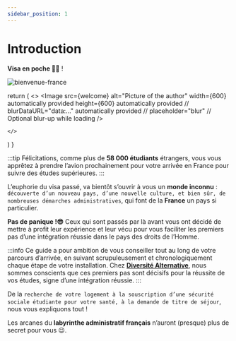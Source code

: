 ```yaml
---
sidebar_position: 1
---
```


# Introduction

**Visa en poche 🥳🥳** !

![bienvenue-france](/img/bienvenue-france.png)


 
  return (
    <>
      <Image
        src={welcome}
        alt="Picture of the author"
        width={600} automatically provided
        height={600} automatically provided
        // blurDataURL="data:..." automatically provided
        // placeholder="blur" // Optional blur-up while loading
      />

     
      
    </>
  )
}


:::tip
Félicitations, comme plus de **58 000 étudiants** étrangers, vous vous apprêtez
à prendre l’avion prochainement pour votre arrivée en France pour suivre des
études supérieures.
:::


L’euphorie du visa passé, va bientôt s’ouvrir à vous un **monde inconnu**
: `découverte d’un nouveau pays, d’une nouvelle culture, et bien sûr, de
nombreuses démarches administratives`, qui font de la **France** un pays si
particulier.

**Pas de panique !😎** Ceux qui sont passés par là avant vous ont décidé de mettre
à profit leur expérience et leur vécu pour vous faciliter les premiers pas d’une
intégration réussie dans le pays des droits de l’Homme.

:::info
Ce guide a pour ambition de vous conseiller tout au long de votre parcours
d’arrivée, en suivant scrupuleusement et chronologiquement chaque étape
de votre installation. Chez [**Diversité Alternative**](https://diversitealternative.org/), nous sommes conscients
que ces premiers pas sont décisifs pour la réussite de vos études, signe d’une
intégration réussie.
:::

De la `recherche de votre logement à la souscription d’une sécurité sociale
étudiante pour votre santé, à la demande de titre de séjour`, nous vous
expliquons tout !

Les arcanes du **labyrinthe administratif français** n’auront (presque) plus de
secret pour vous 😉.
